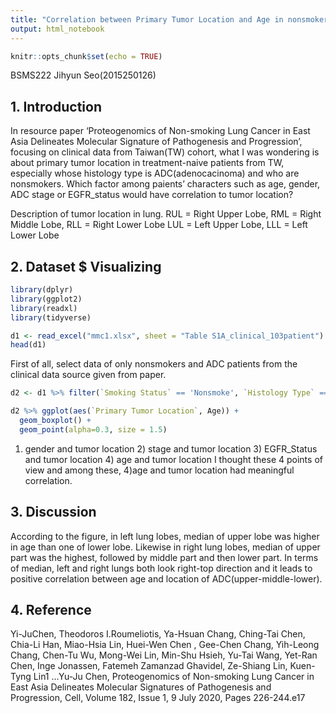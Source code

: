 ```yaml
---
title: "Correlation between Primary Tumor Location and Age in nonsmokers"
output: html_notebook
---
```


```r
knitr::opts_chunk$set(echo = TRUE)
```


BSMS222 
Jihyun Seo(2015250126)


## 1. Introduction


In resource paper 'Proteogenomics of Non-smoking Lung Cancer in East Asia Delineates Molecular Signature of Pathogenesis and Progression', focusing on clinical data from Taiwan(TW) cohort, what I was wondering is about primary tumor location in treatment-naive patients from TW, especially whose histology type is ADC(adenocacinoma) and who are nonsmokers. Which factor among paients' characters such as age, gender, ADC stage or EGFR_status would have correlation to tumor location?


Description of tumor location in lung. 
RUL = Right Upper Lobe, RML = Right Middle Lobe, RLL = Right Lower Lobe
LUL = Left Upper Lobe, LLL = Left Lower Lobe




## 2. Dataset $ Visualizing

```r
library(dplyr)
library(ggplot2)
library(readxl)
library(tidyverse)
```

```r
d1 <- read_excel("mmc1.xlsx", sheet = "Table S1A_clinical_103patient")
head(d1)
```


First of all, select data of only nonsmokers and ADC patients from the clinical data source given from paper.


```r
d2 <- d1 %>% filter(`Smoking Status` == 'Nonsmoke', `Histology Type` == "ADC")
```



```r
d2 %>% ggplot(aes(`Primary Tumor Location`, Age)) + 
  geom_boxplot() + 
  geom_point(alpha=0.3, size = 1.5)
```

1) gender and tumor location 2) stage and tumor location 3) EGFR_Status and tumor location 4) age and tumor location
I thought these 4 points of view and among these, 4)age and tumor location had meaningful correlation.




## 3. Discussion

According to the figure, in left lung lobes, median of upper lobe was higher in age than one of lower lobe. Likewise in right lung lobes, median of upper part was the highest, followed by middle part and then lower part. 
In terms of median, left and right lungs both look right-top direction and it leads to positive correlation between age and location of ADC(upper-middle-lower). 



## 4. Reference

Yi-JuChen, Theodoros I.Roumeliotis, Ya-Hsuan Chang, Ching-Tai Chen, Chia-Li Han, Miao-Hsia Lin, Huei-Wen Chen , Gee-Chen Chang, Yih-Leong Chang, Chen-Tu Wu, Mong-Wei Lin, Min-Shu Hsieh, Yu-Tai Wang, Yet-Ran Chen, Inge Jonassen, Fatemeh Zamanzad Ghavidel, Ze-Shiang Lin, Kuen-Tyng Lin1 …Yu-Ju Chen, Proteogenomics of Non-smoking Lung Cancer in East Asia Delineates Molecular Signatures of Pathogenesis and Progression, Cell, Volume 182, Issue 1, 9 July 2020, Pages 226-244.e17